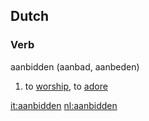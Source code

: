 ==Dutch==

===Verb===
aanbidden (aanbad, aanbeden)

# to [[worship]], to [[adore]]

[[it:aanbidden]]
[[nl:aanbidden]]